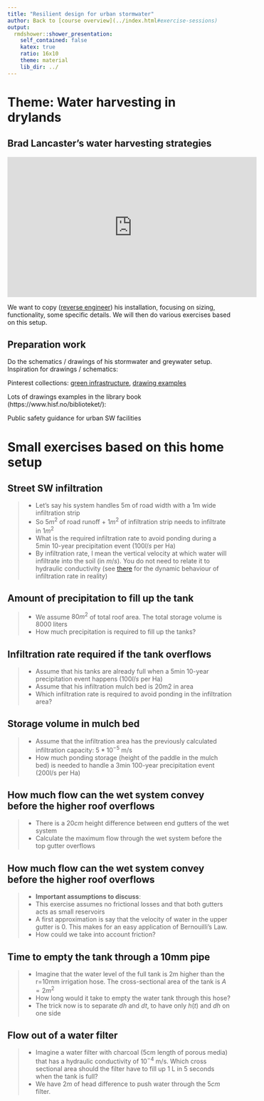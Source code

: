 ```yaml
---
title: "Resilient design for urban stormwater"
author: Back to [course overview](../index.html#exercise-sessions)
output:
  rmdshower::shower_presentation:
    self_contained: false
    katex: true
    ratio: 16x10
    theme: material
    lib_dir: ../
---
```


# Theme: Water harvesting in drylands

## Brad Lancaster's water harvesting strategies

<iframe width="560" height="315" src="https://www.youtube.com/embed/xdvmJ-AFlRA?list=PLsnOsjFNnFqacBToigfx0YeDee7Tlqeli" frameborder="0" allowfullscreen></iframe>

We want to  copy ([reverse engineer](https://en.wikipedia.org/wiki/Reverse_engineering)) his installation, focusing on sizing, functionality, some specific details. We will then do various exercises based on this setup.

## Preparation work

Do the schematics / drawings of his stormwater and greywater setup.
Inspiration for drawings / schematics:

Pinterest collections: [green infrastructure](https://no.pinterest.com/fbaffie/green-sw-infrastructure/), [drawing examples](https://no.pinterest.com/fbaffie/drawing-examples/)

Lots of drawings examples in the library book (https://www.hisf.no/biblioteket/):

Public safety guidance for urban SW facilities

# Small exercises based on this home setup

## Street SW infiltration
> - Let's say his system handles 5m of road width with a 1m wide infiltration strip
> - So 5$m^2$ of road runoff + 1$m^2$ of infiltration strip needs to infiltrate in 1$m^2$
> - What is the required infiltration rate to avoid ponding during a 5min 10-year precipitation event (100$l/s$ per Ha)
> - By infiltration rate, I mean the vertical velocity at which water will infiltrate into the soil (in $m/s$). You do not need to relate it to hydraulic conductivity (see [there](https://fbaffie.github.io/Runoff_management_course/01_Hydrology/2_hydrological_processes_2.html#hortons-empirical-equation-for-infiltration) for the dynamic behaviour of infiltration rate in reality)

<!-- ## Street SW infiltration -->
<!-- > - We use the rational formula for the road runoff -->
<!-- > - $Q = C*i*A = 0.9*i*A$ we use 0.9 as arunoff coefficient. You could also use 1 if you neglect the small retention and infiltration properties of the asphalt. -->
<!-- > - Unit conversion: 100l/Ha of precipitation intensity is $0.1m3/s$ for $10000m^2$ (1 Ha is $100*100m$) -->
<!-- > - So for $5m^2$ of road $Q = C*i*A = 0.9*0.5/10000 = 4.5*10^{-5} m3/s$ -->
<!-- > - In addition, $Q = i*A = 0.1*1/10000 = 1*10^{-5} m3/s$ of rain fall onto the infiltrationa area -->
<!-- > - So in total, for an infiltration area of 1m2, we required an infiltration rate of $4.5*10^{-5}+1*10^{-5} = 5.5*10^{-5} m/s$  -->

## Amount of precipitation to fill up the tank
> - We assume $80m^2$ of total roof area. The total storage volume is 8000 liters
> - How much precipitation is required to fill up the tanks?

<!-- ## Amount of precipitation to fill up the tank -->
<!-- > - 1mm of rain is the equivalent of 1$l/m^2$. So 1$mm$ of rain gives him 80$l$ = 0.08$m^3$ -->
<!-- > - So his tanks will need 8000/80 = 100$mm$ of rain to fill up -->
<!-- > - Which precipitation event does it correspond to in the Oppstryn IVF? -->
<!-- > - A 200-year 24h long precipitation event -->
<!-- > - Considering that it rains approx 300mm/year in Tucson, he can store a lot of the year's precipitation  -->

## Infiltration rate required if the tank overflows
> - Assume that his tanks are already full when a 5min 10-year precipitation event happens (100$l/s$ per Ha)
> - Assume that his infiltration mulch bed is 20m2 in area
> - Which infiltration rate is required to avoid ponding in the infiltration area?

<!-- ## Infiltration rate required if the tank overflows -->
<!-- > - If we take a runoff coefficient of 1 for the roofs, the total area contributing precipitation to the infiltration bed is 80m2 of roof + 20m2 of infiltration bed. -->
<!-- > - So a precipitation intensity of 0.1m3/s for 10000m2 (100l/s per Ha) makes $0.1*100/10000 = 10^{-3} m^3/s$  of inflow into the infiltration area -->
<!-- > - A 20m2 infiltration area will therefore require an infiltration rate of $10^{-3}/20 = 5*10^{-5} m/s$  -->
<!-- > - This is consistent with our estimate of the infiltration capacity required for the road-side strip. His setup seems to be coherently sized. -->

## Storage volume in mulch bed
> - Assume that the infiltration area has the previously calculated infiltration capacity: $5*10^{-5}$ m/s
> - How much ponding storage (height of the paddle in the mulch bed) is needed to handle a 3min 100-year precipitation event (200l/s per Ha)

<!-- ## Storage volume in mulch bed -->
<!-- > - Intensity has doubled, so inflow has doubled: $2*10^{-3}$ m3/s of inflow into the infiltration area -->
<!-- > - Based on the previous exercise, the extra flow (above $10^{-3} m^3/s$) is what the infiltration rate cannot handle: $2*10^{-3}-10^{-3} = 10^{-3} m^3/s$ -->
<!-- > - So during 3 min, the accumulated volume that could not infiltrate is: $3*60*10^{-3}= 180*10^{-3}=0.180 m^{3}$  -->
<!-- > - Spread over 20$m^2$, this makes a ponding height of: $0.180/20 = 0.009m = 9mm$ -->

## How much flow can the wet system convey before the higher roof overflows
> - There is a 20$cm$ height difference between end gutters of the wet system
> - Calculate the maximum flow through the wet system before the top gutter overflows

## How much flow can the wet system convey before the higher roof overflows
> - **Important assumptions to discuss**:
> - This exercise assumes no frictional losses and that both gutters acts as small reservoirs
> - A first approximation is say that the velocity of water in the upper gutter is 0. This makes for an easy application of Bernouilli's Law.
> - How could we take into account friction? 

<!-- ## How much flow can the tank inlet convey before the filter overflows -->
<!-- > - [There](./1_fluid_dynamics.html#exercise-flow-out-of-a-reservoir), we calculated the flow out of a reservoir in very similar conditions. In this case, the reservoirs are the gutters. -->
<!-- > - This gives us a velocity of $v= (2gd)^{1/2} = 2m/s$ for water going through the wet system. We need to multiply it by the cross-sectional area of the pipe to get the flow rate: -->
<!-- > - Assuming a 10cm wide pipe: $Q=2*0.05^2 \pi = 0.0157 m^3/s$ -->

## Time to empty the tank through a 10mm pipe
> - Imagine that the water level of the full tank is 2m higher than the r=10mm irrigation hose. The cross-sectional area of the tank is $A = 2m^2$
> - How long would it take to empty the water tank through this hose?
> - The trick now is to separate $dh$ and $dt$, to have only $h(t)$ and $dh$ on one side

<!-- ## Time to empty the tank through a 10mm pipe -->
<!-- > - As we saw in the previous example, the velocity out of the irrigation hose: $v(t)= (2gh(t))^{1/2}$ -->
<!-- > - Applying the conservation of mass per increment of time dt: -->
<!-- > - Flow out of the irrigation hose = A*dh/dt = the area of the tank x small drop in water level (dh) per increment of time (dt) -->
<!-- > - $(2gh(t))^{1/2} * r^2* \pi = A*dh/dt$ -->
<!-- > - The trick now is to separate $dh$ and $dt$, to have only $h(t)$ and $dh$ on one side -->

<!-- ## Time to empty the tank through a 10mm pipe -->
<!-- > - $dt= C*h(t)^{-1/2}*dh$ with $C=A/(r^2* \pi * (2g)^{1/2})$ -->
<!-- > - This way, we can easily integrate both sides of the equation between $t_{end} \ and \ t_0$ -->
<!-- > - $t_{end}-t_0 = 2*C*(h_{top}^{1/2}-h_{bottom}^{1/2})$ -->
<!-- > - $h_{bottom}$ is our reference elevation so it is nul. This yields: -->
<!-- > - $t_{end}= 2*C*h_{top}^{1/2} = 2*2/(1.4*10^{-3})*2^{1/2} = 4028 s$ -->
<!-- > - So 1.12 hours required to empty the reservoir  -->
<!-- > - You could do the same to see how long it would take the first flush system to empty through a small hose as discussed earlier to avoid frost issues. -->

## Flow out of a water filter
> - Imagine a water filter with charcoal (5cm length of porous media) that has a hydraulic conductivity of $10^{-4}$ m/s. Which cross sectional area should the filter have to fill up 1 L in 5 seconds when the tank is full?
> - We have 2$m$ of head difference to push water through the 5$cm$ filter.

<!-- ## Flow out of a water filter -->
<!-- > - We apply Darcy's Law in a very similar way to his [experiment](../01_Hydrology/2_hydrological_processes_2.html#darcys-experiment) -->
<!-- > - Flow per unit area = hydraulic conductivity * hydraulic gradient. With 2m of head in the tank, and 0.05m of porous material, the hydraulic gradient is 2/0.05 and: -->
<!-- > - $q=2/0.05*K = 2/0.05*10^{-4} = 0.004 m^3/s/m^2$ -->
<!-- > - We need $Q = 1/5 = 0.2 l/s = 0.2*10^{-3} m^3/s$ -->
<!-- > - We use the relationship $Q= q*A$ to calculate the required cross-sectional area -->
<!-- > - $A= Q/q = 0.2*10^{-3}/0.004 = 0.05m^2 = 500cm^2$ -->
<!-- > - This is unrealistic so this filter idea could only be considered for example with 1cm thickness of porous media with a hydraulic conductivity of $K=10^{-3}$ m/s -->
<!-- > - In this case, the cross section becomes reasonable: $A = 10cm^2$ -->


